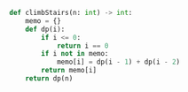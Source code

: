 ```python meta="source=problems/70-climbing-stairs/topdown.py"
def climbStairs(n: int) -> int:
    memo = {}
    def dp(i):
        if i <= 0:
            return i == 0
        if i not in memo:
            memo[i] = dp(i - 1) + dp(i - 2)
        return memo[i]
    return dp(n)
```
